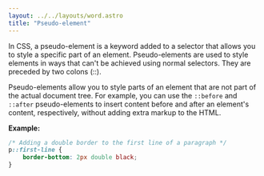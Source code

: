 ```yaml
---
layout: ../../layouts/word.astro
title: "Pseudo-element"
---
```

In CSS, a pseudo-element is a keyword added to a selector that allows you to style a specific part of an element. Pseudo-elements are used to style elements in ways that can't be achieved using normal selectors. They are preceded by two colons (::).

Pseudo-elements allow you to style parts of an element that are not part of the actual document tree. For example, you can use the `::before` and `::after` pseudo-elements to insert content before and after an element's content, respectively, without adding extra markup to the HTML.

**Example:**
```css
/* Adding a double border to the first line of a paragraph */
p::first-line {
    border-bottom: 2px double black;
}
```